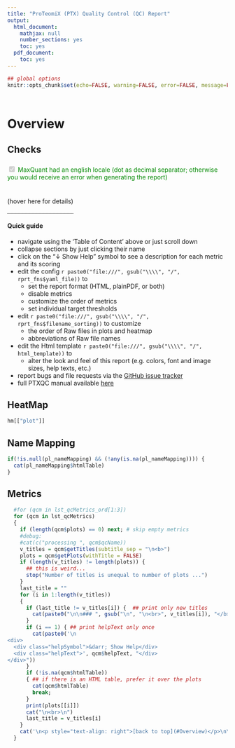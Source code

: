 ```yaml
---
title: "ProTeomiX (PTX) Quality Control (QC) Report"
output:
  html_document:
    mathjax: null
    number_sections: yes
    toc: yes
  pdf_document:
    toc: yes
---
```



<!-- the TOC (table of content) will go here - use 'toc: no' above to disable the TOC -->


<style type="text/css">
  p { 
    padding: 5px 0;
  }

  .helpSymbol {
    border: 1px solid #AAAAAA;
    padding: 3px;
    text-align: center;
    width: 100px;
  }
  .helpText {
    clear: left;
  }
  
  .tooltipPTXQC {
    position: relative;
    display: inline-block;
    border-bottom: 1px dotted black;
  }
  
  .tooltipPTXQC .tooltiptext {
    visibility: hidden;
    width: 120px;
    background-color: black;
    color: #fff;
    text-align: center;
    border-radius: 6px;
    padding: 5px 0;
  
    /* Position the tooltip */
    position: absolute;
    z-index: 1;
  }
  
  .tooltipPTXQC:hover .tooltiptext {
    visibility: visible;
  }
</style>

```r
## global options
knitr::opts_chunk$set(echo=FALSE, warning=FALSE, error=FALSE, message=FALSE, fig.width=10)
```

<a name="Overview"></a>

# Overview

## Checks

<!-- locale static -->
<div style="color:#008800">
  <input type="checkbox" disabled="disabled" checked="checked"> MaxQuant had an english locale (dot as decimal separator; otherwise you would receive an error when generating the report)
</div>

<!-- locale dynamic -->
<div class="tooltipPTXQC" id="locale_short"><span id="locale_shorttext"></span> (hover here for details)
  
<div class="tooltiptext" style="width:700px; border: 4px solid #73AD21; margin: auto; padding: 5px;" id="locale_box">
<font size="+2">Dynamic (at this very point in time) check of <b>this</b> system's locale (region) settings</font><br>
    (independent of how the txt-folder for this report was generated!)
<div id="locale_check">
<p>Decimal separator: <span id="locale_decimal"></span></p>
<span id="locale_explanation"></span>
</div>
</div>
</div>


<script type="text/javascript">
 /**
   * Returns an object containing decimal and thousand separator
   * based on user's locale
   */
  function getNumberSeparators() {
    
    // default
    var res = {
      "decimal": "",
      "thousand": ""
    };
    
    // convert a number formatted according to locale
    var str = parseFloat(1234.56).toLocaleString();
    
    // if the resulting number does not contain previous number
    // (i.e. in some Arabic formats), return defaults
    if (!str.match("1"))
      return res;
    
    // get decimal and thousand separators
    res.decimal = str.replace(/.*4(.*)5.*/, "$1");
    res.thousand = str.replace(/.*1(.*)2.*/, "$1");
    
    // return results
    return res;
  }
  
  function checkString(str) {
    if (str === " ")
      return "[space]";
    else if(str === ".")
      return "[dot]"
    else if(str === ",")
      return "[comma]"
    else if(str === "")
      return "<error>"
    else
      return str;
  }
  
  /**
    * Running the locale function
    */
  var separators = getNumberSeparators();
  
  document.getElementById("locale_decimal").innerHTML = checkString(separators.decimal);
  
  var sep_MQ_ok = (separators.decimal == ".")
  
  var bg_col = (sep_MQ_ok ? 'lightgreen' : '#FA8072')
  var border_col = (sep_MQ_ok ? 'green' : 'red')
  var text_col = (sep_MQ_ok ? '#009900' : '#FF0000')
  document.getElementById( 'locale_box' ).style.backgroundColor = bg_col
  document.getElementById( 'locale_box' ).style.borderColor  = border_col
  document.getElementById( 'locale_short' ).style.color = text_col
  var explanatation = (sep_MQ_ok ? "<b>All good</b>: The decimal separator is '.' [dot], which would allow MaxQuant to run just fine on <b>this</b> system!" :
                                   "<b>Warning</b>: your decimal separator is NOT '.' [dot]!<br>Running MaxQuant on this system would lead to broken MaxQuant txt output files!")
  document.getElementById("locale_explanation").innerHTML = explanatation;
  var shorttext = (sep_MQ_ok ? '<input type="checkbox" disabled="disabled" checked="checked"> Dynamic locale check for <b>this</b> system is dot! (MaxQuant would run fine)' :
                               '<input type="checkbox" disabled="disabled"                  > Dynamic locale check for <b>this</b> system is <b>not</b> dot! (MaxQuant would fail)')
document.getElementById("locale_shorttext").innerHTML = shorttext;


</script>

**Quick guide**

  - navigate using the 'Table of Content' above or just scroll down
  - collapse sections by just clicking their name
  - click on the "&darr; Show Help" symbol to see a description for each metric and its scoring
  - edit the config `r paste0("file:///", gsub("\\\\", "/", rprt_fns$yaml_file))` to
     - set the report format (HTML, plainPDF, or both)
     - disable metrics
     - customize the order of metrics
     - set individual target thresholds
  - edit `r paste0("file:///", gsub("\\\\", "/", rprt_fns$filename_sorting))` to customize
     - the order of Raw files in plots and heatmap
     - abbreviations of Raw file names
  - edit the Html template `r paste0("file:///", gsub("\\\\", "/", html_template))` to
     - alter the look and feel of this report (e.g. colors, font and image sizes, help texts, etc.)
  - report bugs and file requests via the [GitHub issue tracker](https://github.com/cbielow/PTXQC/issues)
  - full PTXQC manual available [here](https://github.com/cbielow/PTXQC)

## HeatMap
```r
hm[["plot"]]
```

## Name Mapping
```r
if(!is.null(pl_nameMapping) && (!any(is.na(pl_nameMapping)))) {
  cat(pl_nameMapping$htmlTable)
}
```


## Metrics
```r
  #for (qcm in lst_qcMetrics_ord[1:3])
  for (qcm in lst_qcMetrics)
  {
    if (length(qcm$plots) == 0) next; # skip empty metrics
    #debug: 
    #cat(c("processing ", qcm$qcName))
    v_titles = qcm$getTitles(subtitle_sep = "\n<b>")
    plots = qcm$getPlots(withTitle = FALSE)
    if (length(v_titles) != length(plots)) {
      ## this is weird...
      stop("Number of titles is unequal to number of plots ...")
    }
    last_title = ""
    for (i in 1:length(v_titles))
    {
      if (last_title != v_titles[i]) {  ## print only new titles
        cat(paste0("\n\n### ", gsub("\n", "\n<br>", v_titles[i]), "</b>\n\n"))
      }
      if (i == 1) { ## print helpText only once
        cat(paste0('\n
<div>
  <div class="helpSymbol">&darr; Show Help</div>
  <div class="helpText">', qcm$helpText, "</div>
</div>"))
      }
      if (!is.na(qcm$htmlTable))
      { ## if there is an HTML table, prefer it over the plots
        cat(qcm$htmlTable)
        break;
      }
      print(plots[[i]])
      cat("\n<br>\n")
      last_title = v_titles[i]
    }
    cat('\n<p style="text-align: right">[back to top](#Overview)</p>\n\n')
  }
```



<script type="text/javascript">
jQuery(document).ready(function()
{
 // initially hide the help text
  jQuery(".helpText").hide();
  
  // toggle help text by clicking on the symbol
  jQuery(".helpSymbol").click(function(event)
  {
    var target = $( event.target );
    // "Show Help &darr;" is the first item in a <div> which encloses their section
    // so toggling its sibling (the actual text) will just leave the "Show Help &darr;" visible
    if ( target.is( "div" ) )
    {
      target.siblings().slideToggle(200);
      event.stopPropagation()
    }
  });
  
  
  // enable shortening the report
  jQuery(".section").click(function(event)
  {
    var target = $( event.target );
    // headings are the first item in a <div> which encloses their section
    // so toggling their siblings will just leave the heading visible
    if ( target.is( "h1, h2, h3, h4" ) )
    {
      target.siblings().slideToggle(200);
      event.stopPropagation()
    }
  });
});

</script>








